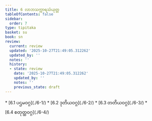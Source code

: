 ```yaml
---
title: 6 လာဘသက္ကာရသံယုတ္တ
tableOfContents: false
sidebar:
  order: 7
type: tipitaka
basket: su
book: sn
review:
  current: review
  updated: '2025-10-27T21:49:05.312262'
  updated_by: ''
  notes: ''
  history:
  - state: review
    date: '2025-10-27T21:49:05.312262'
    updated_by: ''
    notes: ''
    previous_state: draft
---
```



<ReviewStatus review={frontmatter.review} showDetails={true} />

<HypothesisAnnotation frontmatter={frontmatter} />

<DynamicBreadcrumb />



<TableOfContents book="sn" section="6">
* [6.1 ပဌမဝဂ္ဂ](./6-1/)
* [6.2 ဒုတိယဝဂ္ဂ](./6-2/)
* [6.3 တတိယဝဂ္ဂ](./6-3/)
* [6.4 စတုတ္ထဝဂ္ဂ](./6-4/)
</TableOfContents>
